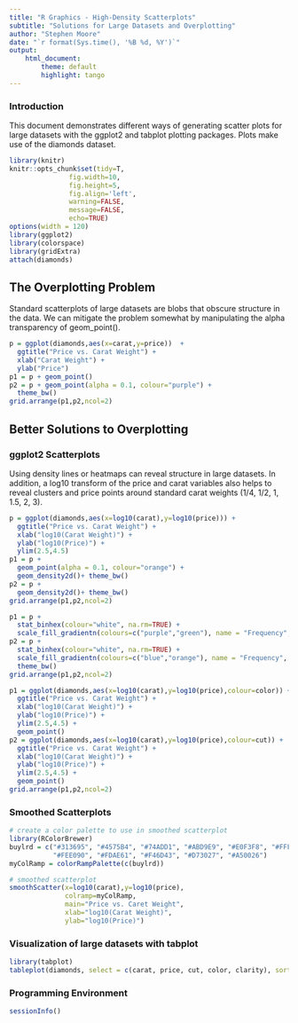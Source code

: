 ```yaml
---
title: "R Graphics - High-Density Scatterplots"
subtitle: "Solutions for Large Datasets and Overplotting"
author: "Stephen Moore"
date: "`r format(Sys.time(), '%B %d, %Y')`"
output: 
    html_document:
        theme: default
        highlight: tango
---
```


### Introduction

This document demonstrates different ways of generating scatter plots for large datasets with the ggplot2 and tabplot plotting packages.  Plots make use of the diamonds dataset.

```r
library(knitr)
knitr::opts_chunk$set(tidy=T, 
               fig.width=10,
               fig.height=5,
               fig.align='left',
               warning=FALSE,
               message=FALSE,
               echo=TRUE)
options(width = 120)
library(ggplot2)
library(colorspace)
library(gridExtra)
attach(diamonds)
```

## The Overplotting Problem

Standard scatterplots of large datasets are blobs that obscure structure in the data. We can mitigate the problem somewhat by manipulating the alpha transparency of geom_point().

```r
p = ggplot(diamonds,aes(x=carat,y=price))  +
  ggtitle("Price vs. Carat Weight") +
  xlab("Carat Weight") +
  ylab("Price")
p1 = p + geom_point()
p2 = p + geom_point(alpha = 0.1, colour="purple") +
  theme_bw()
grid.arrange(p1,p2,ncol=2)
```

## Better Solutions to Overplotting

### ggplot2 Scatterplots

Using density lines or heatmaps can reveal structure in large datasets.  In addition, a log10 transform of the price and carat variables also helps to reveal clusters and price points around standard carat weights (1/4, 1/2, 1, 1.5, 2, 3).

```r
p = ggplot(diamonds,aes(x=log10(carat),y=log10(price))) +
  ggtitle("Price vs. Carat Weight") +
  xlab("log10(Carat Weight)") +
  ylab("log10(Price)") +
  ylim(2.5,4.5)
p1 = p + 
  geom_point(alpha = 0.1, colour="orange") + 
  geom_density2d()+ theme_bw()
p2 = p +
  geom_density2d()+ theme_bw()
grid.arrange(p1,p2,ncol=2)

p1 = p +
  stat_binhex(colour="white", na.rm=TRUE) +
  scale_fill_gradientn(colours=c("purple","green"), name = "Frequency", na.value=NA)
p2 = p +
  stat_binhex(colour="white", na.rm=TRUE) +
  scale_fill_gradientn(colours=c("blue","orange"), name = "Frequency", na.value=NA) + 
  theme_bw()
grid.arrange(p1,p2,ncol=2)

p1 = ggplot(diamonds,aes(x=log10(carat),y=log10(price),colour=color)) +
  ggtitle("Price vs. Carat Weight") +
  xlab("log10(Carat Weight)") +
  ylab("log10(Price)") +
  ylim(2.5,4.5) + 
  geom_point()
p2 = ggplot(diamonds,aes(x=log10(carat),y=log10(price),colour=cut)) +
  ggtitle("Price vs. Carat Weight") +
  xlab("log10(Carat Weight)") +
  ylab("log10(Price)") +
  ylim(2.5,4.5) + 
  geom_point()
grid.arrange(p1,p2,ncol=2)
```

### Smoothed Scatterplots

```r

# create a color palette to use in smoothed scatterplot
library(RColorBrewer)
buylrd = c("#313695", "#4575B4", "#74ADD1", "#ABD9E9", "#E0F3F8", "#FFFFBF",
           "#FEE090", "#FDAE61", "#F46D43", "#D73027", "#A50026") 
myColRamp = colorRampPalette(c(buylrd))

# smoothed scatterplot
smoothScatter(x=log10(carat),y=log10(price),
              colramp=myColRamp,
              main="Price vs. Caret Weight",
              xlab="log10(Carat Weight)",
              ylab="log10(Price)")
```

### Visualization of large datasets with tabplot

```r
library(tabplot)
tableplot(diamonds, select = c(carat, price, cut, color, clarity), sortCol = price)
```

### Programming Environment

```r
sessionInfo()
```


